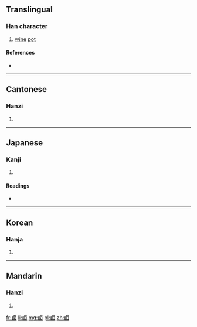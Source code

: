 ==Translingual==

===Han character===
{{Han char|rn=25|rad=卜|as=05|sn=7|four=2160<sub>0</sub>|canj=卜田尸 (YWS)|ids=⿱[[卜|⺊]][[囙]]}}

# [[wine]] [[pot]]

====References====
* {{Han ref|kx=0158.060|dkj=02791|dj=0362.070|hdz=10093.150|uh=5363|ud=21347|bh=CA72|bd=51826}}

----

==Cantonese==

===Hanzi===
{{yue-hanzi|jyut=|y=yau5}}

# {{defn|lang=yue|sort=卜05}}

----

==Japanese==

===Kanji===
{{ja-kanji|grade=|rs=卜05}}

# {{defn|lang=ja|sort=卜05}}

====Readings====
* {{ja-readings|on=[[ゆう]] (yū), [[ゆ]] (yu)|kun=[[さけつぼ]] (saketsubo)}}

----

==Korean==

===Hanja===
{{ko-hanja|hangeul=유|rv=yu|mr=yu}}

# {{defn|lang=ko|sort=卜05}}

----

==Mandarin==

===Hanzi===
{{cmn-hanzi|pin=[[yǒu]] ([[you3]])|wg=yu<sup>3</sup>}}

# {{defn|lang=cmn|sort=卜05}}

[[fr:卣]]
[[li:卣]]
[[mg:卣]]
[[pl:卣]]
[[zh:卣]]